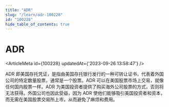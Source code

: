 ```yaml
---
title: "ADR"
slug: "/learn/adr-100228"
id: "100228"
hide_table_of_contents: true
---
```



# ADR

<ArticleMeta id={100228} updatedAt={'2023-09-26 13:58:47'} />
<div className='border-solid border-b border-t-0 my-4 border-[var(--ifm-color-gray-300)]' />

ADR 即美国存托凭证，是指由美国存托银行发行的一种可转让证书，代表着外国公司的特定数量股票，通常是一个股票。ADR 可以在美国股票市场上交易，就像任何国内股票一样。ADR 为美国投资者提供了购买海外公司股票的方式，否则将无法获得。外国公司也因此受益，因为 ADR 使他们能够吸引美国投资者和资本，而无需在美国股票交易所上市，从而避免了麻烦和费用。
